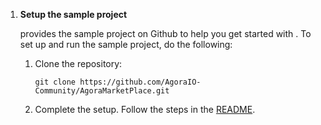 <PlatformWrapper platform="ios">

1. **Setup the sample project**

    <Vg k="COMPANY" /> provides the <Link to="{{Global.AGORA_MARKETPLACE_BASE_URL}}/FaceUnity/ios/ExtensionExample/ViewController.m"><Vg k="RTEE_FU"/> sample project </Link> on Github to help you get started with <Vg k="RTEE_FU" />.
      To set up and run the sample project, do the following:

    1. Clone the repository:
        ```shell
        git clone https://github.com/AgoraIO-Community/AgoraMarketPlace.git
        ```

    1. Complete the setup. Follow the steps in the [README](https://github.com/AgoraIO-Community/AgoraMarketplace/blob/master/FaceUnity/ios/README.md).

</PlatformWrapper>